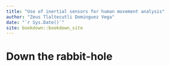 ```yaml
--- 
title: "Use of inertial sensors for human movement analysis"
author: "Zeus Tlaltecutli Dominguez Vega"
date: "`r Sys.Date()`"
site: bookdown::bookdown_site
---
```


# Down the rabbit-hole

